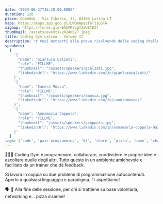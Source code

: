 ```yaml
---
date: '2024-06-27T16:30:00.000Z'
duration: 120
place: OpenHub - Via Tiberio, 32, 04100 Latina LT
maps: https://maps.app.goo.gl/LWQeNpq2f6Tj1GGTA
signup: https://forms.gle/EAkVK7zgT2aUZTDJ7
thumbnail: /assets/events/20240627.jpeg
title: Coding Gym Latina - Volume II
description: "❓ Vuoi metterti alla prova risolvendo delle coding challenge? Vuoi migliorare le tue skill di problem solving? Vuoi conoscere qualcuno con la tua stessa passione per la programmazione? Allora non puoi perderti la prossima sessione di Coding Gym!"
speakers:
  [
    '{
      "name": "Gianluca Calzati", 
      "role": "FILLME", 
      "thumbnail": "/assets/speakers/gcalzati.jpg",
      "linkedinUrl": "https://www.linkedin.com/in/gianlucacalzati/"
    }',
    '{
      "name": "Sandro Mosca", 
      "role": "FILLME", 
      "thumbnail": "/assets/speakers/smosca.jpg",
      "linkedinUrl": "https://www.linkedin.com/in/sandromosca/"
    }',
    '{
      "name": "Annamaria Coppola", 
      "role": "FILLME", 
      "thumbnail": "/assets/speakers/acoppola.jpg",
      "linkedinUrl": "https://www.linkedin.com/in/annamaria-coppola-9a301613/"
    }'
  ]
tags: ['code', 'pair-programming', 'kt', 'share', 'pizza', 'open', 'challenge']
---
```


🏋🏻‍♀️ Coding Gym è programmare, collaborare, condividere le proprie idee e ascoltare quelle degli altri. Tutto questo in un ambiente amichevole e facilitato da un trainer che dà feedback.

Si lavora in coppia su due problemi di programmazione autocontenuti. Aperto a qualsiasi linguaggio e paradigma. Ti aspettiamo!

🗣 🍕 Alla fine delle sessione, per chi si trattiene su base volontaria, networking e... pizza insieme!
